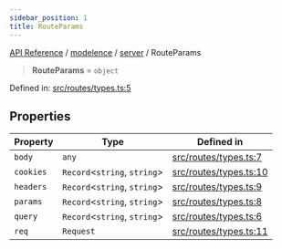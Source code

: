 ```yaml
---
sidebar_position: 1
title: RouteParams
---
```


[API Reference](/api-reference/modelence/server/type-aliases/../../../index) / [modelence](/api-reference/modelence/server/type-aliases/../../index) / [server](/api-reference/modelence/server/type-aliases/../index) / RouteParams

> **RouteParams** = `object`

Defined in: [src/routes/types.ts:5](https://github.com/modelence/modelence/blob/466909b370dca7c0f93c563a5f7a1db23386395d/packages/modelence/src/routes/types.ts#L5)

## Properties

| Property | Type | Defined in |
| ------ | ------ | ------ |
| <a id="body"></a> `body` | `any` | [src/routes/types.ts:7](https://github.com/modelence/modelence/blob/466909b370dca7c0f93c563a5f7a1db23386395d/packages/modelence/src/routes/types.ts#L7) |
| <a id="cookies"></a> `cookies` | `Record`\<`string`, `string`\> | [src/routes/types.ts:10](https://github.com/modelence/modelence/blob/466909b370dca7c0f93c563a5f7a1db23386395d/packages/modelence/src/routes/types.ts#L10) |
| <a id="headers"></a> `headers` | `Record`\<`string`, `string`\> | [src/routes/types.ts:9](https://github.com/modelence/modelence/blob/466909b370dca7c0f93c563a5f7a1db23386395d/packages/modelence/src/routes/types.ts#L9) |
| <a id="params"></a> `params` | `Record`\<`string`, `string`\> | [src/routes/types.ts:8](https://github.com/modelence/modelence/blob/466909b370dca7c0f93c563a5f7a1db23386395d/packages/modelence/src/routes/types.ts#L8) |
| <a id="query"></a> `query` | `Record`\<`string`, `string`\> | [src/routes/types.ts:6](https://github.com/modelence/modelence/blob/466909b370dca7c0f93c563a5f7a1db23386395d/packages/modelence/src/routes/types.ts#L6) |
| <a id="req"></a> `req` | `Request` | [src/routes/types.ts:11](https://github.com/modelence/modelence/blob/466909b370dca7c0f93c563a5f7a1db23386395d/packages/modelence/src/routes/types.ts#L11) |
